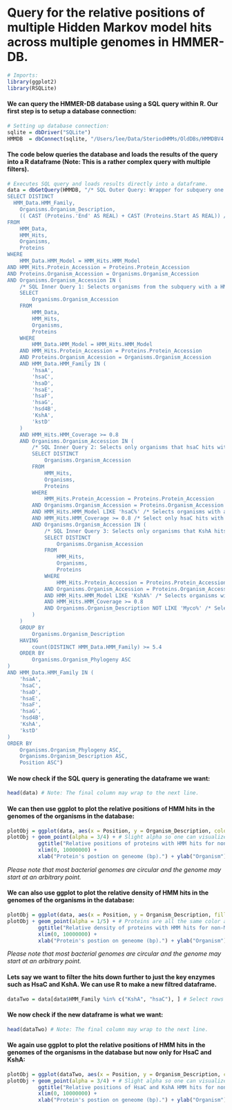 Query for the relative positions of multiple Hidden Markov model hits across multiple genomes in HMMER-DB.
==========================================================================================================
```r
# Imports:
library(ggplot2)
library(RSQLite)
```

#### We can query the HMMER-DB database using a SQL query within R. Our first step is to setup a database connection:
```r
# Setting up database connection:
sqlite = dbDriver("SQLite")
HMMDB  = dbConnect(sqlite, "/Users/lee/Data/SteriodHMMs/OldDBs/HMMDBV4.sqlite") # Location of HMMER-DB Sqlite database.
```
#### The code below queries the database and loads the results of the query into a R dataframe (Note: This is a rather complex query with multiple filters). 
```r
# Executes SQL query and loads results directly into a dataframe. 
data = dbGetQuery(HMMDB, "/* SQL Outer Query: Wrapper for subquery one that calculates relative protein center from subquery one's relative protein start and stop. */
SELECT DISTINCT
  HMM_Data.HMM_Family,
	Organisms.Organism_Description,
	(( CAST (Proteins.'End' AS REAL) + CAST (Proteins.Start AS REAL)) / 2 ) AS Position
FROM
	HMM_Data,
	HMM_Hits,
	Organisms,
	Proteins
WHERE
	HMM_Data.HMM_Model = HMM_Hits.HMM_Model
AND HMM_Hits.Protein_Accession = Proteins.Protein_Accession
AND Proteins.Organism_Accession = Organisms.Organism_Accession
AND Organisms.Organism_Accession IN (
	/* SQL Inner Query 1: Selects organisms from the subquery with a HMM_Coverage of at least 60% for key steriod degrading enzymes.*/
	SELECT
		Organisms.Organism_Accession
	FROM
		HMM_Data,
		HMM_Hits,
		Organisms,
		Proteins
	WHERE
		HMM_Data.HMM_Model = HMM_Hits.HMM_Model
	AND HMM_Hits.Protein_Accession = Proteins.Protein_Accession
	AND Proteins.Organism_Accession = Organisms.Organism_Accession
	AND HMM_Data.HMM_Family IN (
		'hsaA',
		'hsaC',
		'hsaD',
		'hsaE',
		'hsaF',
		'hsaG',
		'hsd4B',
		'KshA',
		'kstD'
	)
	AND HMM_Hits.HMM_Coverage >= 0.8
	AND Organisms.Organism_Accession IN (
		/* SQL Inner Query 2: Selects only organisms that hsaC hits with over 80% HMM coverage from organism with KshA*/
		SELECT DISTINCT
			Organisms.Organism_Accession
		FROM
			HMM_Hits,
			Organisms,
			Proteins
		WHERE
			HMM_Hits.Protein_Accession = Proteins.Protein_Accession
		AND Organisms.Organism_Accession = Proteins.Organism_Accession
		AND HMM_Hits.HMM_Model LIKE 'hsaC%' /* Selects organisms with a hit for HsaC*/
		AND HMM_Hits.HMM_Coverage >= 0.8 /* Select only hsaC hits with over 80% HMM coverage */
		AND Organisms.Organism_Accession IN (
			/* SQL Inner Query 3: Selects only organisms that KshA hits with over 80% HMM coverage.*/
			SELECT DISTINCT
				Organisms.Organism_Accession
			FROM
				HMM_Hits,
				Organisms,
				Proteins
			WHERE
				HMM_Hits.Protein_Accession = Proteins.Protein_Accession
			AND Organisms.Organism_Accession = Proteins.Organism_Accession
			AND HMM_Hits.HMM_Model LIKE 'KshA%' /* Selects organisms with a hit for KshA*/
			AND HMM_Hits.HMM_Coverage >= 0.8
			AND Organisms.Organism_Description NOT LIKE 'Myco%' /* Selects non-Mycbacterium */
		)
	)
	GROUP BY
		Organisms.Organism_Description
	HAVING
		count(DISTINCT HMM_Data.HMM_Family) >= 5.4
	ORDER BY
		Organisms.Organism_Phylogeny ASC
)
AND HMM_Data.HMM_Family IN (
	'hsaA',
	'hsaC',
	'hsaD',
	'hsaE',
	'hsaF',
	'hsaG',
	'hsd4B',
	'KshA',
	'kstD'
)
ORDER BY
	Organisms.Organism_Phylogeny ASC,
	Organisms.Organism_Description ASC,
	Position ASC")
```

#### We now check if the SQL query is generating the dataframe we want:
```r
head(data) # Note: The final column may wrap to the next line.
```

#### We can then use ggplot to plot the relative positions of HMM hits in the genomes of the organisms in the database:
```r
plotObj = ggplot(data, aes(x = Position, y = Organism_Description, color = factor(HMM_Family)))
plotObj + geom_point(alpha = 3/4) + # Slight alpha so one can visualize overlaping points better.
          ggtitle("Relative positions of proteins with HMM hits for non-Mycobacterium bacteria in the database.") + 
          xlim(0, 10000000) +
          xlab("Protein's postion on geneome (bp).") + ylab("Organism") + labs(colour = "Type of HMM hit:") 
```

*Please note that most bacterial genomes are circular and the genome may start at an arbitrary point.*

#### We can also use ggplot to plot the relative density of HMM hits in the genomes of the organisms in the database:
```r
plotObj = ggplot(data, aes(x = Position, y = Organism_Description, fill = 'black'))
plotObj + geom_point(alpha = 1/5) + # Proteins are all the same color and we use alpha to highlight areas with a greater number of hit proteins.
          ggtitle("Relative density of proteins with HMM hits for non-Mycobacterium bacteria in the database.") + 
          xlim(0, 10000000) +
          xlab("Protein's postion on geneome (bp).") + ylab("Organism") + theme(legend.position = "none")
```

*Please note that most bacterial genomes are circular and the genome may start at an arbitrary point.*

#### Lets say we want to filter the hits down further to just the key enzymes such as HsaC and KshA. We can use R to make a new filtred dataframe.
```r
dataTwo = data[data$HMM_Family %in% c("KshA", "hsaC"), ] # Select rows where the column HMM_Family is equal to KshA or hsaC.
```
#### We now check if the new dataframe is what we want:
```r
head(dataTwo) # Note: The final column may wrap to the next line.
```

#### We again use ggplot to plot the relative positions of HMM hits in the genomes of the organisms in the database but now only for HsaC and KshA:
```r
plotObj = ggplot(dataTwo, aes(x = Position, y = Organism_Description, color = factor(HMM_Family)))
plotObj + geom_point(alpha = 3/4) + # Slight alpha so one can visualize overlaping points better.
          ggtitle("Relative positions of HsaC and KshA HMM hits for non-Mycobacterium bacteria in the database.") + 
          xlim(0, 10000000) +
          xlab("Protein's postion on geneome (bp).") + ylab("Organism") + labs(colour = "Type of HMM hit:") 
```
